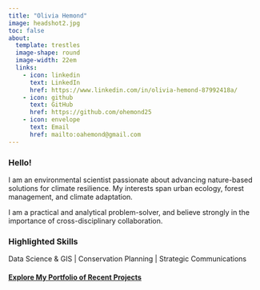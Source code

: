 ```yaml
---
title: "Olivia Hemond"
image: headshot2.jpg
toc: false
about:
  template: trestles
  image-shape: round
  image-width: 22em
  links: 
    - icon: linkedin
      text: LinkedIn
      href: https://www.linkedin.com/in/olivia-hemond-87992418a/
    - icon: github
      text: GitHub
      href: https://github.com/ohemond25
    - icon: envelope
      text: Email
      href: mailto:oahemond@gmail.com
---
```


### Hello!

I am an environmental scientist passionate about advancing nature-based solutions for climate resilience. My interests span urban ecology, forest management, and climate adaptation.

I am a practical and analytical problem-solver, and believe strongly in the importance of cross-disciplinary collaboration.

### Highlighted Skills

Data Science & GIS \| Conservation Planning \| Strategic Communications

#### <i class="fa-solid fa-seedling" style="color: #6aac96;"></i> [Explore My Portfolio of Recent Projects](https://ohemond25.github.io/oliviahemond.github.io/projects.html)
